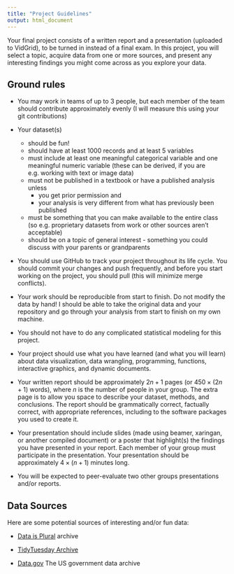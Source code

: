 ```yaml
---
title: "Project Guidelines"
output: html_document
---
```


Your final project consists of a written report and a presentation (uploaded to VidGrid), to be turned in instead of a final exam. In this project, you will select a topic, acquire data from one or more sources, and present any interesting findings you might come across as you explore your data.

## Ground rules

-   You may work in teams of up to 3 people, but each member of the team should contribute approximately evenly (I will measure this using your git contributions)

-   Your dataset(s)

    -   should be fun!
    -   should have at least 1000 records and at least 5 variables
    -   must include at least one meaningful categorical variable and one meaningful numeric variable (these can be derived, if you are e.g. working with text or image data)
    -   must not be published in a textbook or have a published analysis unless
        -   you get prior permission and
        -   your analysis is very different from what has previously been published
    -   must be something that you can make available to the entire class (so e.g. proprietary datasets from work or other sources aren't acceptable)
    -   should be on a topic of general interest - something you could discuss with your parents or grandparents

-   You should use GitHub to track your project throughout its life cycle. You should commit your changes and push frequently, and before you start working on the project, you should pull (this will minimize merge conflicts).

-   Your work should be reproducible from start to finish. Do not modify the data by hand! I should be able to take the original data and your repository and go through your analysis from start to finish on my own machine.

-   You should not have to do any complicated statistical modeling for this project.

-   Your project should use what you have learned (and what you will learn) about data visualization, data wrangling, programming, functions, interactive graphics, and dynamic documents.

-   Your written report should be approximately $2n + 1$ pages (or $450\times(2n + 1)$ words), where $n$ is the number of people in your group. The extra page is to allow you space to describe your dataset, methods, and conclusions. The report should be grammatically correct, factually correct, with appropriate references, including to the software packages you used to create it.

-   Your presentation should include slides (made using beamer, xaringan, or another compiled document) or a poster that highlight(s) the findings you have presented in your report. Each member of your group must participate in the presentation. Your presentation should be approximately $4\times(n+1)$ minutes long.

-   You will be expected to peer-evaluate two other groups presentations and/or reports.

## Data Sources

Here are some potential sources of interesting and/or fun data:

-   [Data is Plural](https://docs.google.com/spreadsheets/d/1wZhPLMCHKJvwOkP4juclhjFgqIY8fQFMemwKL2c64vk/edit#gid=0) archive

-   [TidyTuesday Archive](https://github.com/rfordatascience/tidytuesday)

-   [Data.gov](https://catalog.data.gov/dataset) The US government data archive
